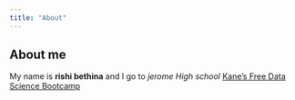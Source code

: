```yaml
---
title: "About"
---
```

## About me

My name is **rishi bethina** and I go to *jerome High school*
[Kane's Free Data Science Bootcamp](https://bootcamp.davidkane.info)
